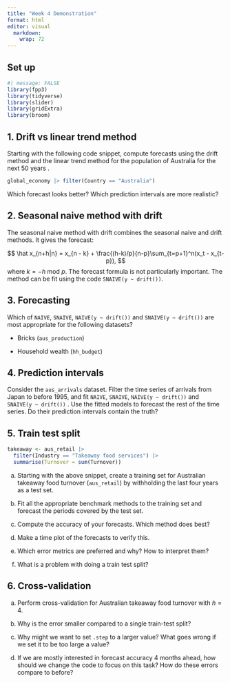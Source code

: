 ```yaml
---
title: "Week 4 Demonstration"
format: html
editor: visual
  markdown: 
    wrap: 72
---
```


## Set up

```r
#| message: FALSE
library(fpp3)
library(tidyverse)
library(slider)
library(gridExtra)
library(broom)
```

## 1. Drift vs linear trend method

Starting with the following code snippet, compute forecasts using the drift method and the linear trend method for the population of Australia for the next 50 years .

```r
global_economy |> filter(Country == "Australia")
```

Which forecast looks better? Which prediction intervals are more realistic?

## 2. Seasonal naive method with drift

The seasonal naive method with drift combines the seasonal naive and drift methods. It gives the forecast:

$$
\hat x_{n+h|n} = x_{n - k} + \frac{(h-k)/p}{n-p}\sum_{t=p+1}^n(x_t - x_{t-p}),
$$ where $k = -h~\text{mod}~p$. The forecast formula is not particularly important. The method can be fit using the code `SNAIVE(y ~ drift())`.

## 3. Forecasting

Which of `NAIVE`, `SNAIVE`, `NAIVE(y ~ drift())` and `SNAIVE(y ~ drift())` are most appropriate for the following datasets?

-   Bricks (`aus_production`)

-   Household wealth (`hh_budget`)

## 4. Prediction intervals

Consider the `aus_arrivals` dataset. Filter the time series of arrivals from Japan to before 1995, and fit `NAIVE`, `SNAIVE`, `NAIVE(y ~ drift())` and `SNAIVE(y ~ drift())` . Use the fitted models to forecast the rest of the time series. Do their prediction intervals contain the truth?

## 5. Train test split

```r
takeaway <- aus_retail |>
  filter(Industry == "Takeaway food services") |>
  summarise(Turnover = sum(Turnover))
```

a.  Starting with the above snippet, create a training set for Australian takeaway food turnover (`aus_retail`) by withholding the last four years as a test set.

b.  Fit all the appropriate benchmark methods to the training set and forecast the periods covered by the test set.

c.  Compute the accuracy of your forecasts. Which method does best?

d.  Make a time plot of the forecasts to verify this.

e.  Which error metrics are preferred and why? How to interpret them?

f.  What is a problem with doing a train test split?

## 6. Cross-validation

a.  Perform cross-validation for Australian takeaway food turnover with $h=4$.

b.  Why is the error smaller compared to a single train-test split?

c.  Why might we want to set `.step` to a larger value? What goes wrong if we set it to be too large a value?

d.  If we are mostly interested in forecast accuracy 4 months ahead, how should we change the code to focus on this task? How do these errors compare to before?
